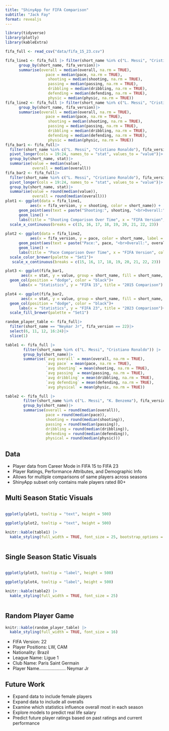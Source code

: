 ```yaml
---
title: "ShinyApp for FIFA Comparison"
subtitle: "Jack Fay"
format: revealjs
---
```

```r
library(tidyverse)
library(plotly)
library(kableExtra)

fifa_full <- read_csv("data/fifa_15_23.csv")

fifa_line1 <- fifa_full |> filter(short_name %in% c("L. Messi", "Cristiano Ronaldo"))|>
      group_by(short_name, fifa_version)|>
      summarise(overall = median(overall, na.rm = TRUE),
                  pace = median(pace, na.rm = TRUE),
                   shooting = median(shooting, na.rm = TRUE),
                   passing = median(passing, na.rm = TRUE),
                   dribbling = median(dribbling, na.rm = TRUE),
                   defending = median(defending, na.rm = TRUE),
                   physic = median(physic, na.rm = TRUE))
fifa_line2 <- fifa_full |> filter(short_name %in% c("L. Messi", "Cristiano Ronaldo"))|>
      group_by(short_name, fifa_version)|>
      summarise(overall = median(overall, na.rm = TRUE),
                  pace = median(pace, na.rm = TRUE),
                   shooting = median(shooting, na.rm = TRUE),
                   passing = median(passing, na.rm = TRUE),
                   dribbling = median(dribbling, na.rm = TRUE),
                   defending = median(defending, na.rm = TRUE),
                   physic = median(physic, na.rm = TRUE))
fifa_bar1 <- fifa_full|>
  filter(short_name %in% c("L. Messi", "Cristiano Ronaldo"), fifa_version == 15)|>
  pivot_longer(cols = 19:24, names_to = "stat", values_to = "value")|>
  group_by(short_name, stat)|>
  summarise(value = median(value), 
            overall = median(overall))
fifa_bar2 <- fifa_full|>
  filter(short_name %in% c("L. Messi", "Cristiano Ronaldo"), fifa_version == 23)|>
  pivot_longer(cols = 19:24, names_to = "stat", values_to = "value")|>
  group_by(short_name, stat)|>
  summarise(value = round(median(value)), 
            overall = round(median(overall)))
plot1 <- ggplot(data = fifa_line1,
           aes(x = fifa_version, y = shooting, color = short_name)) +
      geom_point(aes(text = paste("Shooting:", shooting, "<br>Overall:", overall)))+
      geom_line() +
      labs(title = "Shooting Comparison Over Time", x = "FIFA Version", color = "Player", y = "Shooting")+
  scale_x_continuous(breaks = c(15, 16, 17, 18, 19, 20, 21, 22, 23))
  
plot2 <- ggplot(data = fifa_line2,
           aes(x = fifa_version, y = pace, color = short_name, label = overall)) +
      geom_point(aes(text = paste("Pace:", pace, "<br>Overall:", overall)))+
      geom_line() +
      labs(title = "Pace Comparison Over Time", x = "FIFA Version", color = "Player", y = "Pace")+
  scale_color_brewer(palette = "Set1")+
   scale_x_continuous(breaks = c(15, 16, 17, 18, 19, 20, 21, 22, 23))

plot3 <- ggplot(fifa_bar1, 
       aes(x = stat, y = value, group = short_name, fill = short_name, label = value))+
  geom_col(position = "dodge", color = "black")+
      labs(x = "Statistics", y = "FIFA 15", title = "2015 Comparison")

plot4 <- ggplot(fifa_bar2, 
       aes(x = stat, y = value, group = short_name, fill = short_name, label = value))+
  geom_col(position = "dodge", color = "black")+
      labs(x = "Statistics", y = "FIFA 23", title = "2023 Comparison")+
  scale_fill_brewer(palette = "Set1")

random_player_table <- fifa_full|>
  filter(short_name == "Neymar Jr", fifa_version == 22)|>
  select(6, 11, 12, 16:24)|>
  slice(1)

table1 <- fifa_full |>
        filter(short_name %in% c("L. Messi", "Cristiano Ronaldo")) |>
        group_by(short_name)|>
        summarise(`avg overall` = mean(overall, na.rm = TRUE),
                  `avg pace` = mean(pace, na.rm = TRUE),
                  `avg shooting` = mean(shooting, na.rm = TRUE),
                  `avg passing` = mean(passing, na.rm = TRUE),
                  `avg dribbling` = mean(dribbling, na.rm = TRUE),
                  `avg defending` = mean(defending, na.rm = TRUE),
                  `avg physical` = mean(physic, na.rm = TRUE))

table2 <- fifa_full |>
        filter(short_name %in% c("L. Messi", "K. Benzema"), fifa_version == 23) |>
        group_by(short_name)|>
        summarise(overall = round(median(overall)),
                  pace = round(median(pace)),
                  shooting = round(median(shooting)),
                  passing = round(median(passing)),
                  dribbling = round(median(dribbling)),
                  defending = round(median(defending)),
                  physical = round(median(physic)))
```
## Data 
* Player data from Career Mode in FIFA 15 to FIFA 23
* Player Ratings, Performance Attributes, and Demographic Info
* Allows for multiple comparisons of same players across seasons
* ShinyApp subset only contains male players rated 80+


## Multi Season Static Visuals
<div class="scrollable-container" style="max-height: 500px; overflow-y: scroll;">
```r
ggplotly(plot1, tooltip = "text", height = 500)
```
```r
ggplotly(plot2, tooltip = "text", height = 500)
```
```r
knitr::kable(table1) |>
  kable_styling(full_width = TRUE, font_size = 25, bootstrap_options = "condensed")
```

</div>
## Single Season Static Visuals
<div class="scrollable-container" style="max-height: 500px; overflow-y: scroll;">
```r
ggplotly(plot3, tooltip = "label", height = 500)
```
```r
ggplotly(plot4, tooltip = "label", height = 500)
```
```r
knitr::kable(table2) |>
  kable_styling(full_width = TRUE, font_size = 25)
```

</div>

## Random Player Game
```r
knitr::kable(random_player_table) |>
  kable_styling(full_width = TRUE, font_size = 16)
```

* FIFA Version: 22
* Player Positions: LW, CAM
* Nationality: Brazil
* League Name: Ligue 1
* Club Name: Paris Saint Germain
* Player Name..................... Neymar Jr

## Future Work 
* Expand data to include female players 
* Expand data to include all overalls
* Examine which statistics influence overall most in each season
* Explore models to predict real life salary 
* Predict future player ratings based on past ratings and current performance